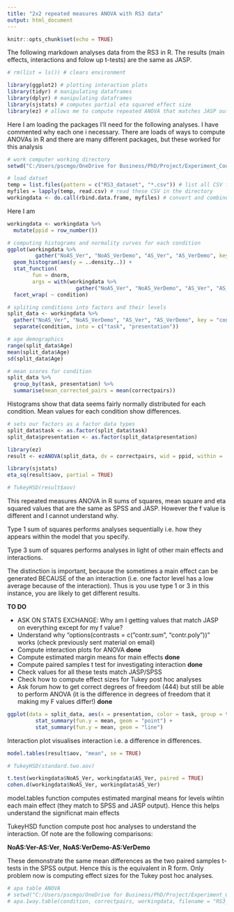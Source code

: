 ```yaml
---
title: "2x2 repeated measures ANOVA with RS3 data"
output: html_document
---
```


```r
knitr::opts_chunk$set(echo = TRUE)
```

The following markdown analyses data from the RS3 in R. The results (main effects, interactions and folow up t-tests) are the same as JASP.

```r
# rm(list = ls()) # clears environment

library(ggplot2) # plotting interaction plots
library(tidyr) # manipulating dataframes
library(dplyr) # manipulating dataframes
library(sjstats) # computes partial eta squared effect size
library(ez) # allows me to compute repeated ANOVA that matches JASP output

```

Here I am loading the packages I'll need for the following analyses. I have commented why each one i necessary. There are loads of ways to compute ANOVAs in R and there are many different packages, but these worked for this analysis

```r

# work computer working directory
setwd("C:/Users/pscmgo/OneDrive for Business/PhD/Project/Experiment_Code/teachingcode")

# load datset
temp = list.files(pattern = c("RS3_dataset", "*.csv")) # list all CSV files in the directory
myfiles = lapply(temp, read.csv) # read these CSV in the directory
workingdata <- do.call(rbind.data.frame, myfiles) # convert and combine the CSV files into dataframe

```

Here I am

```r

workingdata <- workingdata %>%
  mutate(ppid = row_number())

# computing histograms and normality curves for each condition
ggplot(workingdata %>%
         gather("NoAS_Ver", "NoAS_VerDemo", "AS_Ver", "AS_VerDemo", key = "condition", value = "correctpairs"), aes(x = correctpairs)) +
  geom_histogram(aes(y = ..density..)) +
  stat_function(
		fun = dnorm, 
		args = with(workingdata %>%
		              gather("NoAS_Ver", "NoAS_VerDemo", "AS_Ver", "AS_VerDemo", key = "condition", value = "correctpairs"), c(mean = mean(correctpairs), sd = sd(correctpairs)))) + 
  facet_wrap( ~ condition)

# spliting conditions into factors and their levels
split_data <- workingdata %>%
  gather("NoAS_Ver", "NoAS_VerDemo", "AS_Ver", "AS_VerDemo", key = "condition", value = "correctpairs") %>%
  separate(condition, into = c("task", "presentation"))

# age demographics
range(split_data$Age)
mean(split_data$Age)
sd(split_data$Age)

# mean scores for condition
split_data %>%
  group_by(task, presentation) %>%
  summarise(mean_corrected_pairs = mean(correctpairs))

```

Histograms show that data seems fairly normally distributed for each condition. Mean values for each condition show differences. 

```r

# sets our factors as a factor data types
split_data$task <- as.factor(split_data$task)
split_data$presentation <- as.factor(split_data$presentation)

library(ez)
result <- ezANOVA(split_data, dv = correctpairs, wid = ppid, within = .(task, presentation), type = 3, detailed = TRUE, return_aov = TRUE)

library(sjstats)
eta_sq(result$aov, partial = TRUE)

# TukeyHSD(result$aov)

```

This repeated measures ANOVA in R sums of squares, mean square and eta squared values that are the same as SPSS and JASP. However the f value is different and I cannot understand why.

Type 1 sum of squares performs analyses sequentially i.e. how they appears within the model that you specify.

Type 3 sum of squares performs analyses in light of other main effects and interactions.

The distinction is important, because the sometimes a main effect can be generated BECAUSE of the an interaction (i.e. one factor level has a low average because of the interaction). Thus is you use type 1 or 3 in this instance, you are likely to get different results.

**TO DO**

- ASK ON STATS EXCHANGE: Why am I getting values that match JASP on everything except for my f value?
- Understand why "options(contrasts = c("contr.sum", "contr.poly"))" works (check previously sent material on email) 
- Compute interaction plots for ANOVA **done**
- Compute estimated margin means for main effects **done**
- Compute paired samples t test for investigating interaction **done**
- Check values for all these tests match JASP/SPSS
- Check how to compute effect sizes for Tukey post hoc analyses
- Ask forum how to get correct degrees of freedom (444) but still be able to perform ANOVA (it is the difference in degrees of freedom that it making my F values differ!) **done**

```r

ggplot(data = split_data, aes(x = presentation, color = task, group = task, y = correctpairs)) +
         stat_summary(fun.y = mean, geom = "point") +
         stat_summary(fun.y = mean, geom = "line")

```

Interaction plot visualises interaction i.e. a difference in differences.

```r

model.tables(result$aov, "mean", se = TRUE)

# TukeyHSD(standard.two.aov)

t.test(workingdata$NoAS_Ver, workingdata$AS_Ver, paired = TRUE)
cohen.d(workingdata$NoAS_Ver, workingdata$AS_Ver)

```

model.tables function computes estimated marginal means for levels wihtin each main effect (they match to SPSS and JASP output). Hence this helps understand the significnat main effects

TukeyHSD function compute post hoc analyses to understand the interaction. Of note are the following comparisons:

**NoAS:Ver-AS:Ver**, **NoAS:VerDemo-AS:VerDemo**

These demonstrate the same mean differences as the two paired samples t-tests in the SPSS output. Hence this is the equivalent in R form. Only problem now is computing effect sizes for the Tukey post hoc analyses.


```r

# apa table ANOVA
# setwd("C:/Users/pscmgo/OneDrive for Business/PhD/Project/Experiment_Code/teachingcode")
# apa.1way.table(condition, correctpairs, workingdata, filename = "RS3_seminar.doc", show.conf.interval = TRUE, landscape = TRUE)

```